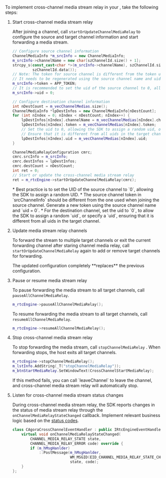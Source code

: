 <PlatformWrapper platform="windows">

To implement cross-channel media stream relay in your <Vpl k="CLIENT" />, take the following steps:

1. Start cross-channel media stream relay

    After joining a channel, call `startOrUpdateChannelMediaRelay` to configure the source and target channel information and start forwarding a media stream. 

	```cpp
	// Configure source channel information
	ChannelMediaInfo *m_srcInfo = new ChannelMediaInfo;
	m_srcInfo->channelName = new char[szChannelId.size() + 1];
	strcpy_s(const_cast<char *>(m_srcInfo->channelName), szChannelId.size() + 1,
			 szChannelId.data());
	// Note: The token for source channel is different from the token used when joining the source channel. 
	// It needs to be regenerated using the source channel name and uid = 0
	m_srcInfo->token = APP_TOKEN;
	// It is recommended to set the uid of the source channel to 0, allowing the SDK to assign a random uid.
	m_srcInfo->uid = 0;

	// Configure destination channel information
	int nDestCount = m_vecChannelMedias.size();
	ChannelMediaInfo *lpDestInfos = new ChannelMediaInfo[nDestCount];
	for (int nIndex = 0; nIndex < nDestCount; nIndex++) {
		lpDestInfos[nIndex].channelName = m_vecChannelMedias[nIndex].channelName;
		lpDestInfos[nIndex].token = m_vecChannelMedias[nIndex].token;
		// Set the uid to 0, allowing the SDK to assign a random uid, or specify your own uid
		// Ensure that it is different from all uids in the target channels
		lpDestInfos[nIndex].uid = m_vecChannelMedias[nIndex].uid;
	}

	ChannelMediaRelayConfiguration cmrc;
	cmrc.srcInfo = m_srcInfo;
	cmrc.destInfos = lpDestInfos;
	cmrc.destCount = nDestCount;
	int ret = 0;
	// Start or update the cross-channel media stream relay
	ret = m_rtcEngine->startOrUpdateChannelMediaRelay(cmrc);
	```

	<Admonition type="info" title="information">
    * Best practice is to set the UID of the source channel to `0`, allowing the SDK to assign a random UID.
    * The source channel token in `srcChannelInfo` should be different from the one used when joining the source channel. Generate a new token using the source channel name and `uid = 0`.
    * For the destination channel, set the uid to `0`, to allow the SDK to assign a random `uid`, or specify a `uid`, ensuring that it is different from all uids in the target channel.
    </Admonition>
	
2. Update media stream relay channels

    To forward the stream to multiple target channels or exit the current forwarding channel after staring channel media relay, call `startOrUpdateChannelMediaRelay` again to add or remove target channels for forwarding.

    <Admonition type="caution" title="Note">
    The updated configuration completely **replaces** the previous configuration.
    </Admonition>

3. Pause or resume media stream relay

    To pause forwarding the media stream to all target channels, call `pauseAllChannelMediaRelay`.

	```cpp
	m_rtcEngine->pauseAllChannelMediaRelay();
	```

	To resume forwarding the media stream to all target channels, call `resumeAllChannelMediaRelay`.
	
	```cpp
	m_rtcEngine->resumeAllChannelMediaRelay();
	```

4. Stop cross-channel media stream relay

    To stop forwarding the media stream, call `stopChannelMediaRelay` . When forwarding stops, the host exits all target channels.

	```cpp
	m_rtcEngine->stopChannelMediaRelay();
	m_lstInfo.AddString(_T("stopChannelMediaRelay"));
	m_btnStartMediaRelay.SetWindowText(CrossChannelStartMediaRelay);
	```
	
	<Admonition type="info" title="Information">
    If this method fails, you can call `leaveChannel` to leave the channel, and cross-channel media stream relay will automatically stop.
    </Admonition>

5. Listen for cross-channel media stream status changes

    During cross-channel media stream relay, the SDK reports changes in the status of media stream relay through the `onChannelMediaRelayStateChanged` callback. Implement relevant business logic based on the [status codes](#status-codes).

	```cpp
	class CAgoraCrossChannelEventHandler : public IRtcEngineEventHandler {
		virtual void onChannelMediaRelayStateChanged(
            CHANNEL_MEDIA_RELAY_STATE state, 
            CHANNEL_MEDIA_RELAY_ERROR code) override {
			if (m_hMsgHanlder)
				::PostMessage(m_hMsgHanlder, 
                              WM_MSGID(EID_CHANNEL_MEDIA_RELAY_STATE_CHNAGENED), 
                              state, code);
		}
	};  
	```

</PlatformWrapper>